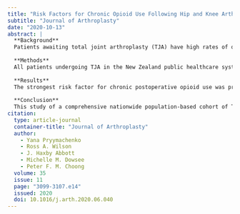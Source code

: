 ```yaml
---
title: "Risk Factors for Chronic Opioid Use Following Hip and Knee Arthroplasty: Evidence from New Zealand Population Data"
subtitle: "Journal of Arthroplasty"
date: "2020-10-13"
abstract: |
  **Background**
  Patients awaiting total joint arthroplasty (TJA) have high rates of opioid use, and many continue to use opioid medications long term after surgery. The objective of this study is to estimate the risk factors associated with chronic opioid use after TJA in a comprehensive population-based cohort.
  
  **Methods**
  All patients undergoing TJA in the New Zealand public healthcare system were identified from Ministry of Health records. Dispensing of opioid medications up to 3 years postsurgery and potential risk factors, including demographic, socioeconomic, and surgery-related characteristics, pre-existing medical comorbidities, and use of other analgesic medications prior to surgery, were identified from linked population databases. Logistic regression analysis was used to identify factors associated with chronic postoperative opioid use.
  
  **Results**
  The strongest risk factor for chronic postoperative opioid use was preoperative opioid use. Other significant risk factors included perioperative opioid use, history of alcohol or drug abuse, younger age, female gender, knee arthroplasty, several comorbid health conditions, and preoperative use of some analgesic medications. Protective factors included higher education levels and preoperative use of nonsteroidal anti-inflammatory drugs. Most risk factors had similar effects on chronic postoperative opioid use irrespective of the length of follow-up considered (1, 2, or 3 years).
  
  **Conclusion**
  This study of a comprehensive nationwide population-based cohort of TJA patients with 3 years of follow-up identified several modifiable risk factors and other easily measured patient characteristics associated with higher risk of long-term postoperative opioid use.
citation: 
  type: article-journal
  container-title: "Journal of Arthroplasty"
  author:
    - Yana Pryymachenko
    - Ross A. Wilson
    - J. Haxby Abbott
    - Michelle M. Dowsee
    - Peter F. M. Choong
  volume: 35
  issue: 11
  page: "3099-3107.e14"
  issued: 2020
  doi: 10.1016/j.arth.2020.06.040
---
```

